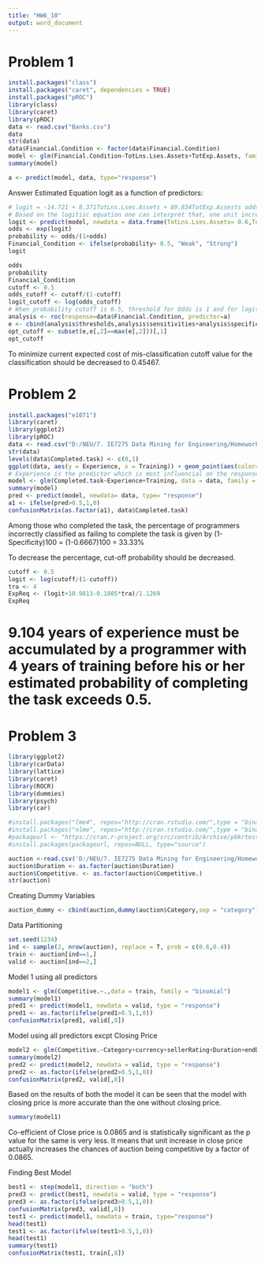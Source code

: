 ```yaml
---
title: "HW6_10"
output: word_document
---
```

# Problem 1
```r
install.packages("class")
install.packages("caret", dependencies = TRUE)
install.packages("pROC")
library(class)
library(caret)
library(pROC)
data <- read.csv("Banks.csv")
data
str(data)
data$Financial.Condition <- factor(data$Financial.Condition)
model <- glm(Financial.Condition~TotLns.Lses.Assets+TotExp.Assets, family = "binomial",data = data)
summary(model)

a <- predict(model, data, type="response")

```
Answer
Estimated Equation logit as a function of predictors:

```r
# logit = -14.721 + 8.371TotLns.Lses.Assets + 89.834TotExp.Assests odds = exp(-14.721 + 8.371TotLns.Lses.Assets + 89.834TotExp.Assests) probability = 1/(1+exp(-(-14.721 + 8.371TotLns.Lses.Assets + 89.834TotExp.Assests)))
# Based on the logitisc equation one can interpret that, one unit increase in the Total Loans & Leases to Assets ratio will increase the odds of a bank becoming financially weak by the factor of exp(8.731)= 6191.917. Similarly One unit increase in Tptal Expenses to Assets ration increase the odds of a bank becoming financially weak by the factor of exp(89.834)= 1.0337e+39.
logit <- predict(model, newdata = data.frame(TotLns.Lses.Assets= 0.6,TotExp.Assets= 0.11), type="response")
odds <- exp(logit)
probability <- odds/(1+odds)
Financial_Condition <- ifelse(probability> 0.5, "Weak", "Strong")
logit

odds  
probability
Financial_Condition
cutoff <- 0.5
odds_cutoff <- cutoff/(1-cutoff)
logit_cutoff <- log(odds_cutoff)
# When probability cutoff is 0.5, threshold for Odds is 1 and for logit is 0.
analysis <- roc(response=data$Financial.Condition, predictor=a)
e <- cbind(analysis$thresholds,analysis$sensitivities+analysis$specificities)
opt_cutoff <- subset(e,e[,2]==max(e[,2]))[,1]
opt_cutoff
```
To minimize current expected cost of mis-classification cutoff value for the classification should be decreased to 0.45467.

# Problem 2

```r
install.packages("e1071")
library(caret)
library(ggplot2)
library(pROC)
data <- read.csv("D:/NEU/7. IE7275 Data Mining for Engineering/Homeworks/HW6/SystemAdministrators.csv")
str(data)
levels(data$Completed.task) <- c(0,1)
ggplot(data, aes(y = Experience, x = Training)) + geom_point(aes(color=Completed.task))
# Experience is the predictor which is most influencial on the response variable based on the scatter plot.
model <- glm(Completed.task~Experience+Training, data = data, family = "binomial")
summary(model)
pred <- predict(model, newdata= data, type= "response")
a1 <- ifelse(pred>0.5,1,0)
confusionMatrix(as.factor(a1), data$Completed.task)
```

Among those who completed the task, the percentage of programmers incorrectly classified as failing to complete the task is given by (1-Specificity)100 = (1-0.6667)100 = 33.33%

To decrease the percentage, cut-off probability should be decreased.
```r
cutoff <- 0.5
logit <- log(cutoff/(1-cutoff))
tra <- 4
ExpReq <- (logit+10.9813-0.1805*tra)/1.1269
ExpReq
```
# 9.104 years of experience must be accumulated by a programmer with 4 years of training before his or her estimated probability of completing the task exceeds 0.5.

# Problem 3

```r
library(ggplot2)
library(carData)
library(lattice)
library(caret)
library(ROCR)
library(dummies)
library(psych)
library(car)
```
```r
#install.packages("lme4", repos="http://cran.rstudio.com/",type = "binary", dependencies=TRUE)
#install.packages("nlme", repos="http://cran.rstudio.com/",type = "binary", dependencies=TRUE)
#packageurl <- "https://cran.r-project.org/src/contrib/Archive/pbkrtest/pbkrtest_0.4-4.tar.gz" 
#install.packages(packageurl, repos=NULL, type="source")
```

```r
auction <-read.csv('D:/NEU/7. IE7275 Data Mining for Engineering/Homeworks/HW6/eBayAuctions.csv')
auction$Duration <- as.factor(auction$Duration)
auction$Competitive. <- as.factor(auction$Competitive.)
str(auction)
```

Creating Dummy Variables
```r
auction_dummy <- cbind(auction,dummy(auction$Category,sep = "category"), dummy(auction$currency, sep = "Currency"), dummy(auction$Duration, sep = "Duration"), dummy(auction$endDay, sep = "endday"))

```

Data Partitioning
```r
set.seed(1234)
ind <- sample(2, nrow(auction), replace = T, prob = c(0.6,0.4))
train <- auction[ind==1,]
valid <- auction[ind==2,]

```

Model 1 using all predictors
```r
model1 <- glm(Competitive.~.,data = train, family = "binomial")
summary(model1)
pred1 <- predict(model1, newdata = valid, type = "response")
pred1 <- as.factor(ifelse(pred1>0.5,1,0))
confusionMatrix(pred1, valid[,8])
```

Model using all predictors excpt Closing Price
```r
model2 <- glm(Competitive.~Category+currency+sellerRating+Duration+endDay+OpenPrice,data = train, family = "binomial")
summary(model2)
pred2 <- predict(model2, newdata = valid, type = "response")
pred2 <- as.factor(ifelse(pred2>0.5,1,0))
confusionMatrix(pred2, valid[,8])
```

Based on the results of both the model it can be seen that the model with closing price is more accurate than the one without closing price.
```r
summary(model1)
```

Co-efficient of Close price is 0.0865 and is statistically significant as the p value for the same is very less. It means that unit increase in close price actually increases the chances of auction being competitive by a factor of 0.0865.

Finding Best Model
```r
best1 <- step(model1, direction = "both")
pred3 <- predict(best1, newdata = valid, type = "response")
pred3 <- as.factor(ifelse(pred3>0.5,1,0))
confusionMatrix(pred3, valid[,8])
test1 <- predict(model1, newdata = train, type="response")
head(test1)
test1 <- as.factor(ifelse(test1>0.5,1,0))
head(test1)
summary(test1)
confusionMatrix(test1, train[,8])
```

